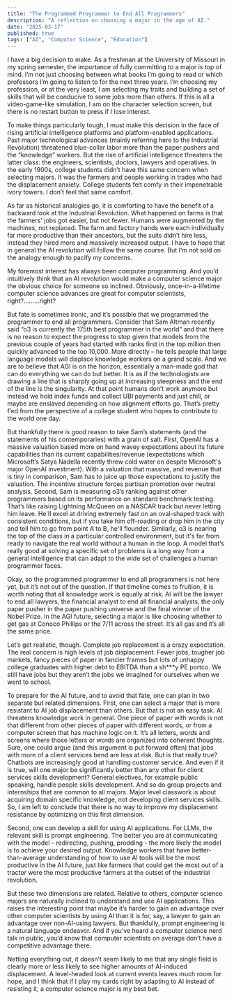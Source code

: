 ```yaml
---
title: "The Programmed Programmer to End All Programmers"
description: "A reflection on choosing a major in the age of AI."
date: "2025-03-17"
published: true
tags: ["AI", "Computer Science", "Education"]
---
```


I have a big decision to make. As a freshman at the University of Missouri in my spring semester, the importance of fully committing to a major is top of mind. I’m not just choosing between what books I’m going to read or which professors I’m going to listen to for the next three years. I’m choosing my profession, or at the very least, I am selecting my traits and building a set of skills that will be conducive to some jobs more than others. If this is all a video-game-like simulation, I am on the character selection screen, but there is no restart button to press if I lose interest.

To make things particularly tough, I must make this decision in the face of rising artificial intelligence platforms and platform-enabled applications. Past major technological advances (mainly referring here to the Industrial Revolution) threatened blue-collar labor more than the paper pushers and the “knowledge” workers. But the rise of artificial intelligence threatens the latter class: the engineers, scientists, doctors, lawyers and operatives. In the early 1900s, college students didn’t have this same concern when selecting majors. It was the farmers and people working in trades who had the displacement anxiety. College students felt comfy in their impenetrable ivory towers. I don’t feel that same comfort.

As far as historical analogies go, it is comforting to have the benefit of a backward look at the Industrial Revolution. What happened on farms is that the farmers' jobs got easier, but not fewer. Humans were augmented by the machines, not replaced. The farm and factory hands were each individually far more productive than their ancestors, but the suits didn’t hire less, instead they hired more and massively increased output. I have to hope that in general the AI revolution will follow the same course. But I’m not sold on the analogy enough to pacify my concerns. 

My foremost interest has always been computer programming. And you’d intuitively think that an AI revolution would make a computer science major the obvious choice for someone so inclined. Obviously, once-in-a-lifetime computer science advances are great for computer scientists, right?.........right?

But fate is sometimes ironic, and it’s possible that we programmed the programmer to end all programmers. Consider that Sam Altman recently said “o3 is currently the 175th best programmer in the world” and that there is no reason to expect the progress to stop given that models from the previous couple of years had started with ranks first in the top million then quickly advanced to the top 10,000. More directly – he tells people that large language models will displace knowledge workers on a grand scale. And we are to believe that AGI is on the horizon, essentially a man-made god that can do everything we can do but better. It is as if the technologists are drawing a line that is sharply going up at increasing steepness and the end of the line is the singularity. At that point humans don’t work anymore but instead we hold index funds and collect UBI payments and just chill, or maybe are enslaved depending on how alignment efforts go. That’s pretty f’ed from the perspective of a college student who hopes to contribute to the world one day.

But thankfully there is good reason to take Sam’s statements (and the statements of his contemporaries) with a grain of salt. First, OpenAI has a massive valuation based more on hand wavey expectations about its future capabilities than its current capabilities/revenue (expectations which Microsoft’s Satya Nadella recently threw cold water on despite Microsoft's major OpenAI investment). With a valuation that massive, and revenue that is tiny in comparison, Sam has to juice up those expectations to justify the valuation. The incentive structure forces partisan promotion over neutral analysis. Second, Sam is measuring o3’s ranking against other programmers based on its performance on standard benchmark testing. That’s like raising Lightning McQueen on a NASCAR track but never letting him leave. He'll excel at driving extremely fast on an oval-shaped track with consistent conditions, but if you take him off-roading or drop him in the city and tell him to go from point A to B, he'll flounder. Similarly, o3 is nearing the top of the class in a particular controlled environment, but it's far from ready to navigate the real world without a human in the loop. A model that’s really good at solving a specific set of problems is a long way from a general intelligence that can adapt to the wide set of challenges a human programmer faces. 

Okay, so the programmed programmer to end all programmers is not here yet, but it’s not out of the question. If that timeline comes to fruition, it is worth noting that all knowledge work is equally at risk. AI will be the lawyer to end all lawyers, the financial analyst to end all financial analysts, the only paper pusher in the paper pushing universe and the final winner of the Nobel Prize. In the AGI future, selecting a major is like choosing whether to get gas at Conoco Phillips or the 7/11 across the street. It’s all gas and it’s all the same price.

Let’s get realistic, though. Complete job replacement is a crazy expectation. The real concern is high levels of job displacement. Fewer jobs, tougher job markets, fancy pieces of paper in fancier frames but lots of unhappy college graduates with higher debt to EBITDA than a sh***y PE portco. We still have jobs but they aren’t the jobs we imagined for ourselves when we went to school.

To prepare for the AI future, and to avoid that fate, one can plan in two separate but related dimensions.
First, one can select a major that is more resistant to AI job displacement than others. But that is not an easy task. AI threatens knowledge work in general. One piece of paper with words is not that different from other pieces of paper with different words, or from a computer screen that has machine logic on it. It’s all letters, words and screens where those letters or words are organized into coherent thoughts. Sure, one could argue (and this argument is put forward often) that jobs with more of a client services bend are less at risk. But is that really true? Chatbots are increasingly good at handling customer service. And even if it is true, will one major be significantly better than any other for client services skills development? General electives, for example public speaking, handle people skills development. And so do group projects and internships that are common to all majors. Major level classwork is about acquiring domain specific knowledge, not developing client services skills. So, I am left to conclude that there is no way to improve my displacement resistance by optimizing on this first dimension.

Second, one can develop a skill for using AI applications. For LLMs, the relevant skill is prompt engineering. The better you are at communicating with the model - redirecting, pushing, prodding - the more likely the model is to achieve your desired output. Knowledge workers that have better-than-average understanding of how to use AI tools will be the most productive in the AI future, just like farmers that could get the most out of a tractor were the most productive farmers at the outset of the industrial revolution. 

But these two dimensions are related. Relative to others, computer science majors are naturally inclined to understand and use AI applications. This raises the interesting point that maybe it’s harder to gain an advantage over other computer scientists by using AI than it is for, say, a lawyer to gain an advantage over non-AI-using lawyers. But thankfully, prompt engineering is a natural language endeavor. And if you’ve heard a computer science nerd talk in public, you’d know that computer scientists on average don’t have a competitive advantage there.

Netting everything out, it doesn’t seem likely to me that any single field is clearly more or less likely to see higher amounts of AI-induced displacement. A level-headed look at current events leaves much room for hope, and I think that if I play my cards right by adapting to AI instead of resisting it, a computer science major is my best bet.